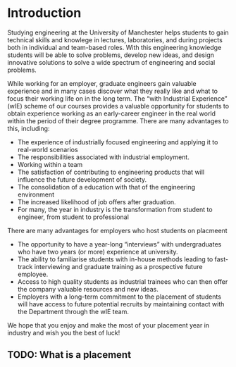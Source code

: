 

# Introduction {#intro}

Studying  engineering at the University of Manchester helps students to gain technical skills and knowlege in lectures, laboratories, and during projects both in individual and team-based roles. With this engineering knowledge students will be able to solve problems, develop new ideas, and design innovative solutions to solve a wide spectrum of engineering and social problems.

While working for an employer, graduate engineers gain valuable experience and in many cases discover what they really like and what to focus their working life on in the long term. The “with Industrial Experience” (wIE) scheme of our courses provides a valuable opportunity for students to obtain experience working as an early-career engineer in the real world within the period of their degree programme. There are many advantages to this, including:

* The experience of industrially focused engineering and applying it to real-world scenarios
* The responsibilities associated with industrial employment.
* Working within a team 
* The satisfaction of contributing to engineering products that will influence the future development of society.
* The consolidation of a education with that of the engineering environment
* The increased likelihood of job offers after graduation.
*  For many, the year in industry is the transformation from student to engineer, from student to professional

There are many advantages for employers who host students on placmeent 

* The opportunity to have a year-long “interviews” with undergraduates who have two years (or more) experience at university.
* The ability to familiarise students with in-house methods leading to fast-track interviewing and graduate
training as a prospective future employee.
* Access to high quality students as industrial trainees who can then offer the company valuable resources and new ideas.
* Employers with a long-term commitment to the placement of students will have access to future potential recruits by maintaining contact with the Department through the wIE team.

We hope that you enjoy and make the most of your placement year in industry and wish you the best of luck!

## TODO: What is a placement